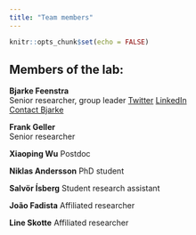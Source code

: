 ```yaml
---
title: "Team members"
---
```


```r
knitr::opts_chunk$set(echo = FALSE)
```
## Members of the lab:  



**Bjarke Feenstra**  
Senior researcher, group leader
[Twitter](https://twitter.com/bjarkefeenstra)
[LinkedIn](https://www.linkedin.com/in/bjarke-feenstra-6230374/)  
[Contact Bjarke](mailto:fee@ssi.dk)


**Frank Geller**  
Senior researcher  

**Xiaoping Wu**
Postdoc

**Niklas Andersson**
PhD student

**Salvör Ísberg**
Student research assistant

**João Fadista**
Affiliated researcher

**Line Skotte**
Affiliated researcher
